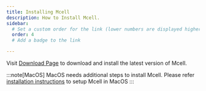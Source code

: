 ```yaml
---
title: Installing Mcell
description: How to Install Mcell.
sidebar:
  # Set a custom order for the link (lower numbers are displayed higher up)
  order: 4
  # Add a badge to the link

---
```


Visit [Download Page](https://mcell.org/download.html) to download and install the latest version of Mcell.

:::note[MacOS]
MacOS needs additional steps to install Mcell. Please refer [installation instructions](https://mcell.org/mcell4_documentation/installation.html) to setup Mcell in MacOS
:::










